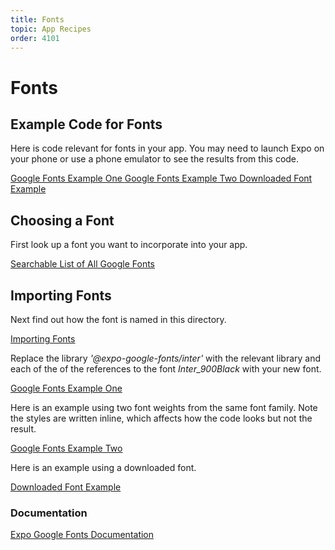 ```yaml
---
title: Fonts
topic: App Recipes
order: 4101
---
```


# Fonts

## Example Code for Fonts

Here is code relevant for fonts in your app. You may need to launch Expo on your phone or use a phone emulator to see the results from this code.

<a href='https://snack.expo.io/@jeremyjgyoung/custom-fonts-with-google-fonts' target='_blank' class="mdxLink">
    Google Fonts Example One
</a>

<a href='https://snack.expo.io/@jeremyjgyoung/custom-fonts-with-google-fonts-two' target='_blank' class="mdxLink">
    Google Fonts Example Two
</a>

<a href='https://snack.expo.io/@jeremyjgyoung/custom-fonts-with-downloaded-font-file' target='_blank' class="mdxLink">
    Downloaded Font Example
</a>

## Choosing a Font

First look up a font you want to incorporate into your app.

<a href='https://fonts.google.com/' target='_blank' class="mdxLink">
    Searchable List of All Google Fonts
</a>

## Importing Fonts

Next find out how the font is named in this directory.

<a href='https://directory.now.sh/' target='_blank' class="mdxLink">
    Importing Fonts
</a>

Replace the library *'@expo-google-fonts/inter'* with the relevant library and each of the of the references to the font *Inter_900Black* with your new font.

<a href='https://snack.expo.io/@jeremyjgyoung/custom-fonts-with-google-fonts' target='_blank' class="mdxLink">
    Google Fonts Example One
</a>

Here is an example using two font weights from the same font family. Note the styles are written inline, which affects how the code looks but not the result.

<a href='https://snack.expo.io/@jeremyjgyoung/custom-fonts-with-google-fonts-two' target='_blank' class="mdxLink">
    Google Fonts Example Two
</a>

Here is an example using a downloaded font.

<a href='https://snack.expo.io/@jeremyjgyoung/custom-fonts-with-downloaded-font-file' target='_blank' class="mdxLink">
    Downloaded Font Example
</a>

### Documentation

<a href='https://github.com/expo/google-fonts' target='_blank' class="mdxLink">
    Expo Google Fonts Documentation
</a>